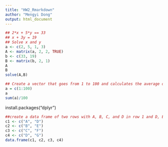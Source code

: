 ```yaml
---
title: "HW2_Rmarkdown"
author: "Mengyi Dong"
output: html_document
---
```

```r
## 2*x + 5*y == 33
## x + 3y = 19
## Solve x and y
a <- c(2, 5, 1, 3)
A <- matrix(a, 2, 2, TRUE)
b <- c(33, 19)
B <- matrix(b, 2, 1)
A
B
solve(A,B)
```

```r
## Create a vector that goes from 1 to 100 and calculates the average of it WITHOUT using the R function “mean”.
a = c(1:100)
a
sum(a)/100
```
install.packages("dplyr")

```r
##create a data frame of two rows with A, B, C, and D in row 1 and D, E, F, and G in row 2.
c1 <- c("A", "D")
c2 <- c("B", "E")
c3 <- c("C", "F")
c4 <- c("D", "G")
data.frame(c1, c2, c3, c4)
```

